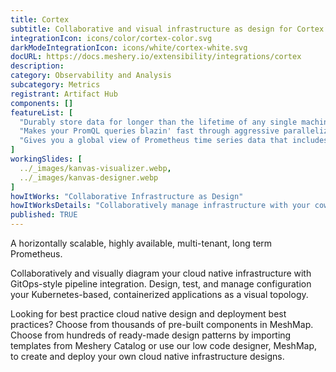---
title: Cortex
subtitle: Collaborative and visual infrastructure as design for Cortex
integrationIcon: icons/color/cortex-color.svg
darkModeIntegrationIcon: icons/white/cortex-white.svg
docURL: https://docs.meshery.io/extensibility/integrations/cortex
description: 
category: Observability and Analysis
subcategory: Metrics
registrant: Artifact Hub
components: []
featureList: [
  "Durably store data for longer than the lifetime of any single machine, and use this data for long term capacity planning.",
  "Makes your PromQL queries blazin' fast through aggressive parallelization and caching.",
  "Gives you a global view of Prometheus time series data that includes data in long-term storage, greatly expanding the usefulness of PromQL for analytical purposes."
]
workingSlides: [
  ../_images/kanvas-visualizer.webp,
  ../_images/kanvas-designer.webp
]
howItWorks: "Collaborative Infrastructure as Design"
howItWorksDetails: "Collaboratively manage infrastructure with your coworkers synchronously sharing the same designs."
published: TRUE
---
<p>
A horizontally scalable, highly available, multi-tenant, long term Prometheus.
</p>
<p>
    Collaboratively and visually diagram your cloud native infrastructure with GitOps-style pipeline integration. Design, test, and manage configuration your Kubernetes-based, containerized applications as a visual topology.
</p>
<p>
    Looking for best practice cloud native design and deployment best practices? Choose from thousands of pre-built components in MeshMap. Choose from hundreds of ready-made design patterns by importing templates from Meshery Catalog or use our low code designer, MeshMap, to create and deploy your own cloud native infrastructure designs.
</p>
